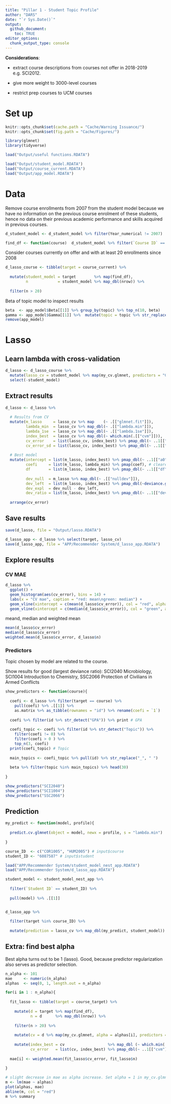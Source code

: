 ```yaml
---
title: "Pillar 1 - Student Topic Profile"
author: "DARS"
date: "`r Sys.Date()`"
output: 
  github_document:
    toc: TRUE
editor_options: 
  chunk_output_type: console
---
```


__Considerations__:

* extract course descriptions from courses not offer in 2018-2019 e.g. SCI2012.

* give more weight to 3000-level courses

* restrict prep courses to UCM courses
     
# Set up

```r

knitr::opts_chunk$set(cache.path = "Cache/Warning Issuance/")
knitr::opts_chunk$set(fig.path = "Cache/Figures/")

library(glmnet)
library(tidyverse)

load("Output/useful functions.RDATA")

load("Output/student_model.RDATA")
load("Output/course_current.RDATA")
load("Output/app_model.RDATA")
```

# Data

Remove course enrollments from 2007 from the student model because we have no information on the previous course enrolment of these students, hence no data on their previous academic performance and skills acquired in previous courses.

```r
d_student_model <- d_student_model %>% filter(Year_numerical != 2007)
```

```r
find_df <- function(course)  d_student_model %>% filter(`Course ID` == course)
```

Consider courses currently on offer and with at least 20 enrollments since 2008 
```r
d_lasso_course <- tibble(target = course_current) %>%
  
  mutate(student_model = target        %>% map(find_df),
         n             = student_model %>% map_dbl(nrow)) %>%
  
  filter(n > 20)
```

Beta of topic model to inspect results
```r
beta  <- app_model$Beta[[1]] %>% group_by(topic) %>% top_n(10, beta)
gamma <- app_model$Gamma[[1]] %>%  mutate(topic = topic %>% str_replace(" ", "_"))
remove(app_model)
```

# Lasso

## Learn lambda with cross-validation

```r
d_lasso <- d_lasso_course %>%
  mutate(lasso_cv = student_model %>% map(my_cv.glmnet, predictors = "GPA|Topic")) %>%
  select(-student_model)
```

## Extract results
```r
d_lasso <- d_lasso %>%
  
  # Results from CV
  mutate(m_lasso     = lasso_cv %>% map    (~ .[["glmnet.fit"]]),
         lambda_min  = lasso_cv %>% map_dbl(~ .[["lambda.min"]]),
         lambda_1se  = lasso_cv %>% map_dbl(~ .[["lambda.1se"]]),
         index_best  = lasso_cv %>% map_dbl(~ which.min(.[["cvm"]])),
         cv_error    = list(lasso_cv, index_best) %>% pmap_dbl(~ ..1[["cvm"]][..2]),
         cv_error_sd = list(lasso_cv, index_best) %>% pmap_dbl(~ ..1[["cvsd"]][..2])) %>%
  
  # Best model
  mutate(intercept = list(m_lasso, index_best) %>% pmap_dbl(~ ..1[["a0"]][..2]),
         coefi     = list(m_lasso, lambda_min) %>% pmap(coef), # clearer output than pmap_dbl(~ ..1[["beta"]][,..2])
         df        = list(m_lasso, index_best) %>% pmap_dbl(~ ..1[["df"]][..2]),
         
         dev_null  = m_lasso %>% map_dbl(~ .[["nulldev"]]),
         dev_left  = list(m_lasso, index_best) %>% pmap_dbl(~deviance.glmnet(..1)[..2]),
         dev_expl  = dev_null - dev_left,
         dev_ratio = list(m_lasso, index_best) %>% pmap_dbl(~ ..1[["dev.ratio"]][..2])) %>%
  
  arrange(cv_error)
```

## Save results
```r
save(d_lasso, file = "Output/lasso.RDATA")

d_lasso_app <- d_lasso %>% select(target, lasso_cv)
save(d_lasso_app, file = "APP/Recommender System/d_lasso_app.RDATA")
```

## Explore results

### CV MAE
```r
d_lasso %>%
  ggplot() +
  geom_histogram(aes(cv_error), bins = 14) +
  labs(x = "CV mae", caption = "red: mean\ngreen: median") +
  geom_vline(xintercept = c(mean(d_lasso$cv_error)), col = "red", alpha = 0.5) +
  geom_vline(xintercept = c(median(d_lasso$cv_error)), col = "green", alpha = 0.5)
```

meand, median and weighted mean
```r
mean(d_lasso$cv_error)
median(d_lasso$cv_error)
weighted.mean(d_lasso$cv_error, d_lasso$n)
```

### Predictors
Topic chosen by model are related to the course.

Show results for good (largest deviance ratio):
SCI2040 Microbiology,
SCI1004 Introduction to Chemistry,
SSC2066 Protection of Civilians in Armed Conflicts


```r
show_predictors <- function(course){
  
  coefi <- d_lasso %>% filter(target == course) %>%
    pull(coefi) %>% .[[1]] %>%
    as.matrix %>% as_tibble(rownames = "id") %>% rename(coefi = `1`)
  
  coefi %>% filter(id %>% str_detect("GPA")) %>% print # GPA
  
  coefi_topic <- coefi %>% filter(id %>% str_detect("Topic")) %>%
    filter(coefi != 0) %>%
    filter(coefi > 0 ) %>%
    top_n(3, coefi)
  print(coefi_topic) # Topic
  
  main_topics <- coefi_topic %>% pull(id) %>% str_replace("_", " ")
  
  beta %>% filter(topic %in% main_topics) %>% head(30) 
  
}

show_predictors("SCI2040")
show_predictors("SCI1004")
show_predictors("SSC2066")
```


## Prediction

```r
my_predict <- function(model, profile){
  
  predict.cv.glmnet(object = model, newx = profile, s = "lambda.min")
  
}
```

```r
course_ID  <- c("COR1005", "HUM2005") # input$course
student_ID <- "6087587" # input$student

load("APP/Recommender System/student_model_nest_app.RDATA")
load("APP/Recommender System/d_lasso_app.RDATA")

student_model <- student_model_nest_app %>% 
  
  filter(`Student ID` == student_ID) %>%
  
  pull(model) %>% .[[1]]


d_lasso_app %>%
  
  filter(target %in% course_ID) %>%
  
  mutate(prediction = lasso_cv %>% map_dbl(my_predict, student_model))
```

## Extra: find best alpha

Best alpha turns out to be 1 (lasso). Good, because predictor regularization also serves as predictor selection.

```r
n_alpha <- 101
mae     <- numeric(n_alpha)
alphas  <- seq(0, 1, length.out = n_alpha)

for(i in 1 : n_alpha){
  
  fit_lasso <- tibble(target = course_target) %>%
  
    mutate(d = target %>% map(find_df),
           n = d      %>% map_dbl(nrow)) %>%
    
    filter(n > 20) %>%
    
    mutate(cv = d %>% map(my_cv.glmnet, alpha = alphas[i], predictors = "GPA|Topic")) %>%
    
    mutate(index_best = cv                   %>% map_dbl (~ which.min(.[["cvm"]])),
           cv_error   = list(cv, index_best) %>% pmap_dbl(~ ..1[["cvm"]][..2]    ))
    
  mae[i] <- weighted.mean(fit_lasso$cv_error, fit_lasso$n)
  
}

# slight decrease in mae as alpha increase. Set alpha = 1 in my_cv.glmnet().
m <- lm(mae ~ alphas)
plot(alphas, mae)
abline(m, col = "red")
m %>% summary
```
